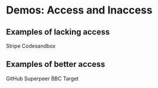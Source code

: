 # Demos: Access and Inaccess

## Examples of lacking access

Stripe
Codesandbox

## Examples of better access

GitHub
Superpeer
BBC
Target
